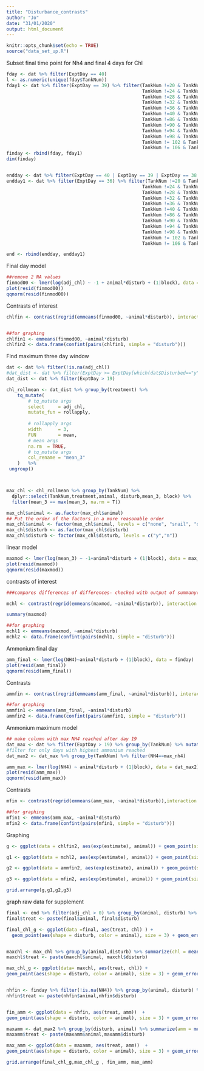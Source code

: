 ```yaml
---
title: "Disturbance_contrasts"
author: "Jo"
date: "31/01/2020"
output: html_document
---
```


```r
knitr::opts_chunk$set(echo = TRUE)
source("data_set_up.R")

```




Subset final time point for Nh4 and final 4 days for Chl
```r
fday <- dat %>% filter(ExptDay == 40)
l <- as.numeric(unique(fday$TankNum))
fday1 <- dat %>% filter(ExptDay == 39) %>% filter(TankNum !=20 & TankNum !=21 & TankNum !=22 & TankNum != 23 &
                                                  TankNum !=24 & TankNum !=25 & TankNum !=26 & TankNum != 27 & 
                                                  TankNum !=28 & TankNum !=29 & TankNum !=30 & TankNum != 31 & 
                                                  TankNum !=32 & TankNum !=33 & TankNum !=34 & TankNum != 35 & 
                                                  TankNum !=36 & TankNum !=37 & TankNum !=38 & TankNum != 39 & 
                                                  TankNum !=40 & TankNum !=83 & TankNum !=84 & TankNum != 85 & 
                                                  TankNum !=86 & TankNum !=87 & TankNum !=88 & TankNum != 89 & 
                                                  TankNum !=90 & TankNum !=91 & TankNum !=92 & TankNum != 93 &
                                                  TankNum !=94 & TankNum !=95 & TankNum !=96 & TankNum != 97 & 
                                                  TankNum !=98 & TankNum !=99 & TankNum !=100& TankNum != 101 & 
                                                  TankNum != 102 & TankNum != 103 & TankNum != 104 & TankNum != 105 & 
                                                  TankNum != 106 & TankNum != 107) 
finday <- rbind(fday, fday1)
dim(finday)


endday <- dat %>% filter(ExptDay == 40 | ExptDay == 39 | ExptDay == 38 | ExptDay == 37)
endday1 <- dat %>% filter(ExptDay == 36) %>% filter(TankNum !=20 & TankNum !=21 & TankNum !=22 & TankNum != 23 &
                                                  TankNum !=24 & TankNum !=25 & TankNum !=26 & TankNum != 27 & 
                                                  TankNum !=28 & TankNum !=29 & TankNum !=30 & TankNum != 31 & 
                                                  TankNum !=32 & TankNum !=33 & TankNum !=34 & TankNum != 35 & 
                                                  TankNum !=36 & TankNum !=37 & TankNum !=38 & TankNum != 39 & 
                                                  TankNum !=40 & TankNum !=83 & TankNum !=84 & TankNum != 85 & 
                                                  TankNum !=86 & TankNum !=87 & TankNum !=88 & TankNum != 89 & 
                                                  TankNum !=90 & TankNum !=91 & TankNum !=92 & TankNum != 93 &
                                                  TankNum !=94 & TankNum !=95 & TankNum !=96 & TankNum != 97 & 
                                                  TankNum !=98 & TankNum !=99 & TankNum !=100& TankNum != 101 & 
                                                  TankNum != 102 & TankNum != 103 & TankNum != 104 & TankNum != 105 & 
                                                  TankNum != 106 & TankNum != 107)

end <- rbind(endday, endday1)


```

Final day model
```r
##remove 2 NA values
finmod00 <- lmer(log(adj_chl) ~ -1 + animal*disturb + (1|block), data =  end[end$adj_chl > 0, ])
plot(resid(finmod00))
qqnorm(resid(finmod00))

```

Contrasts of interest
```r
chlfin <- contrast(regrid(emmeans(finmod00, ~animal*disturb)), interaction = c("pairwise"), by = NULL)


##for graphing
chlfin1 <- emmeans(finmod00, ~animal*disturb)
chlfin2 <- data.frame(confint(pairs(chlfin1, simple = "disturb")))

```

Find maximum three day window 
```r
dat <- dat %>% filter(!is.na(adj_chl))
#dat_dist <- dat %>% filter(ExptDay >= ExptDay[which(dat$Disturbed=="y")]) ## only days after disturbance, this doesn't work for non-disturbed treatments- obviously
dat_dist <- dat %>% filter(ExptDay > 19)

chl_rollmean <- dat_dist %>% group_by(treatment) %>%
    tq_mutate(
        # tq_mutate args
        select     = adj_chl,
        mutate_fun = rollapply, 
        
        # rollapply args
        width      = 3,
        FUN        = mean,
        # mean args
        na.rm  = TRUE,
        # tq_mutate args
        col_rename = "mean_3"
    )   %>%
 ungroup()



max_chl <- chl_rollmean %>% group_by(TankNum) %>% 
  dplyr::select(TankNum,treatment,animal, disturb,mean_3, block) %>%
  filter(mean_3 == max(mean_3, na.rm = T))

max_chl$animal <- as.factor(max_chl$animal)
## Put the order of the factors in a more reasonable order
max_chl$animal <- factor(max_chl$animal, levels = c("none", "snail", "daphnia", "both"))
max_chl$disturb <- as.factor(max_chl$disturb)
max_chl$disturb <- factor(max_chl$disturb, levels = c("y","n"))
``` 

linear model
```r
maxmod <- lmer(log(mean_3) ~ -1+animal*disturb + (1|block), data = max_chl)
plot(resid(maxmod))
qqnorm(resid(maxmod))
```

contrasts of interest
```r


###compares differences of differences- checked with output of summany(maxmod)- gets correct mean estimates

mchl <- contrast(regrid(emmeans(maxmod, ~animal*disturb)), interaction = c("pairwise"), by = NULL)

summary(maxmod)

##for graphing
mchl1 <- emmeans(maxmod, ~animal*disturb)
mchl2 <- data.frame(confint(pairs(mchl1, simple = "disturb")))


```


Ammonium final day
```r

amm_final <- lmer(log(NH4)~animal*disturb + (1|block), data = finday)
plot(resid(amm_final))
qqnorm(resid(amm_final))
```

Contrasts
```r
ammfin <- contrast(regrid(emmeans(amm_final, ~animal*disturb)), interaction = c("pairwise"), by = NULL)

##for graphing
ammfin1 <- emmeans(amm_final, ~animal*disturb)
ammfin2 <- data.frame(confint(pairs(ammfin1, simple = "disturb")))
```

Ammonium maximum model
```r
## make column with max NH4 reached after day 19
dat_max <- dat %>% filter(ExptDay > 19) %>% group_by(TankNum) %>% mutate(max_nh4= max(NH4,na.rm = T)) %>% ungroup()
#filter for only days with highest ammonium reached
dat_max2 <- dat_max %>% group_by(TankNum) %>% filter(NH4==max_nh4)

amm_max <- lmer(log(NH4) ~ animal*disturb + (1|block), data = dat_max2)
plot(resid(amm_max))
qqnorm(resid(amm_max))

```
Contrasts
```r
mfin <- contrast(regrid(emmeans(amm_max, ~animal*disturb)),interaction = c("pairwise"), by = NULL)

##for graphing
mfin1 <- emmeans(amm_max, ~animal*disturb)
mfin2 <- data.frame(confint(pairs(mfin1, simple = "disturb")))

```
Graphing
```r
g <- ggplot(data = chlfin2, aes(exp(estimate), animal)) + geom_point(size=3) + geom_errorbarh(aes(xmin=exp(lower.CL), xmax = exp(upper.CL)), height = 0.3) + ylab("Herbivore Treatment") + xlab(str_wrap("Proportional Change in Final Chlorophyll (ug/L)", width = 25 )) + theme(axis.line = element_line(colour = "black"), panel.border = element_blank()) + ggtitle("A.") 

g1 <- ggplot(data = mchl2, aes(exp(estimate), animal)) + geom_point(size=3) + geom_errorbarh(aes(xmin=exp(lower.CL), xmax = exp(upper.CL)), height = 0.3) + ylab(" ") + xlab(str_wrap("Proportional Change in Maximum Chlorophyll (ug/L)", width = 27)) + theme(axis.line = element_line(colour = "black"), panel.border = element_blank()) + ggtitle("B.") 

g2 <- ggplot(data = ammfin2, aes(exp(estimate), animal)) + geom_point(size=3) + geom_errorbarh(aes(xmin=exp(lower.CL), xmax = exp(upper.CL)), height = 0.3) + ylab("Herbivore Treatment") + xlab(str_wrap("Proportional Change in Final Ammonium (mg/L)",width = 25)) + theme(axis.line = element_line(colour = "black"), panel.border = element_blank()) + ggtitle("C.") 

g3 <- ggplot(data = mfin2, aes(exp(estimate), animal)) + geom_point(size=3) + geom_errorbarh(aes(xmin=exp(lower.CL), xmax = exp(upper.CL)), height = 0.3) + ylab(" ") + xlab(str_wrap("Proportional Change in Maximum Ammonium (mg/L)", width = 25)) + theme(axis.line = element_line(colour = "black"), panel.border = element_blank()) + ggtitle("D.") 

grid.arrange(g,g1,g2,g3)

```

graph raw data for supplement
```r
final <- end %>% filter(adj_chl > 0) %>% group_by(animal, disturb) %>% summarize(chl = mean(adj_chl), upper = quantile(adj_chl, 0.975), lower = quantile(adj_chl, 0.025))
final$treat <- paste(final$animal, final$disturb)

final_chl_g <- ggplot(data =final, aes(treat, chl) ) +
  geom_point(aes(shape = disturb, color = animal), size = 3) + geom_errorbar(aes(ymin= lower, ymax = upper), width = 0.3) + xlab(" ") + ylab("Final Chlorophyll (ug/L)") + ggtitle("A.") + theme(legend.position = "none") + theme(axis.line = element_line(colour = "black"), panel.border = element_blank(), axis.text.x = element_blank()) + scale_color_manual(values = c("black","darkslategray",  "azure4","darkgray"))


maxchl <- max_chl %>% group_by(animal,disturb) %>% summarize(chl = mean(mean_3), upper = quantile(mean_3,0.975), lower = quantile(mean_3,0.025))
maxchl$treat <- paste(maxchl$animal, maxchl$disturb)

max_chl_g <- ggplot(data= maxchl, aes(treat, chl)) + 
geom_point(aes(shape = disturb, color = animal), size = 3) + geom_errorbar(aes(ymin= lower, ymax = upper), width = 0.3) + xlab(" ") + ylab("Maximum Chlorophyll (ug/L)") + ggtitle("B.") + theme(legend.position = "none") + theme(axis.line = element_line(colour = "black"), panel.border = element_blank(), axis.text.x = element_blank()) + scale_color_manual(values = c("black","darkslategray",  "azure4","darkgray"))


nhfin <- finday %>% filter(!is.na(NH4)) %>% group_by(animal, disturb) %>% summarize(amm = mean(NH4), upper = quantile(NH4,0.975), lower = quantile(NH4,0.025))
nhfin$treat <- paste(nhfin$animal,nhfin$disturb)


fin_amm <- ggplot(data = nhfin, aes(treat, amm))  + 
geom_point(aes(shape = disturb, color = animal), size = 3) + geom_errorbar(aes(ymin= lower, ymax = upper), width = 0.3) + xlab(" ") + ylab("Final Ammonium (mg/L)") + ggtitle("C.") + theme(legend.position = "none") + theme(axis.line = element_line(colour = "black"), panel.border = element_blank()) +  scale_color_manual(values = c("black","darkslategray",  "azure4","darkgray")) + scale_x_discrete(labels = function(x) str_wrap(x, width = 5))

maxamm <- dat_max2 %>% group_by(disturb, animal) %>% summarize(amm = mean(NH4), upper = quantile(NH4,0.975), lower = quantile(NH4,0.025))
maxamm$treat <- paste(maxamm$animal,maxamm$disturb)

max_amm <- ggplot(data = maxamm, aes(treat, amm))  + 
geom_point(aes(shape = disturb, color = animal), size = 3) + geom_errorbar(aes(ymin= lower, ymax = upper), width = 0.3) + xlab(" ") + ylab("Maximum Ammonium (mg/L)") + ggtitle("D.") + theme(legend.position = "none") + theme(axis.line = element_line(colour = "black"), panel.border = element_blank()) + scale_color_manual(values = c("black","darkslategray",  "azure4","darkgray")) + scale_x_discrete(labels = function(x) str_wrap(x, width = 5))

grid.arrange(final_chl_g,max_chl_g , fin_amm, max_amm)

```

